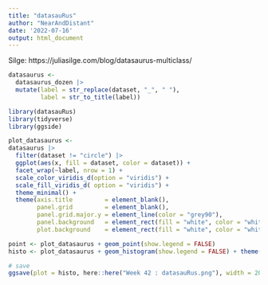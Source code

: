 ```yaml
---
title: "datasauRus"
author: "NearAndDistant"
date: '2022-07-16'
output: html_document
---
```


Silge: https://juliasilge.com/blog/datasaurus-multiclass/

```r

datasaurus <- 
  datasaurus_dozen |>
  mutate(label = str_replace(dataset, "_", " "),
         label = str_to_title(label))

```

```r
library(datasauRus)
library(tidyverse)
library(ggside)

plot_datasaurus <-
datasaurus |>
  filter(dataset != "circle") |>
  ggplot(aes(x, fill = dataset, color = dataset)) +
  facet_wrap(~label, nrow = 1) +
  scale_color_viridis_d(option = "viridis") +
  scale_fill_viridis_d( option = "viridis") +
  theme_minimal() +
  theme(axis.title         = element_blank(),
        panel.grid         = element_blank(),
        panel.grid.major.y = element_line(color = "grey90"),
        panel.background   = element_rect(fill = "white", color = "white"),
        plot.background    = element_rect(fill = "white", color = "white"))

point <- plot_datasaurus + geom_point(show.legend = FALSE)
histo <- plot_datasaurus + geom_histogram(show.legend = FALSE) + theme()

# save
ggsave(plot = histo, here::here("Week 42 : datasauRus.png"), width = 20, height = 3, dpi = 360)

```

